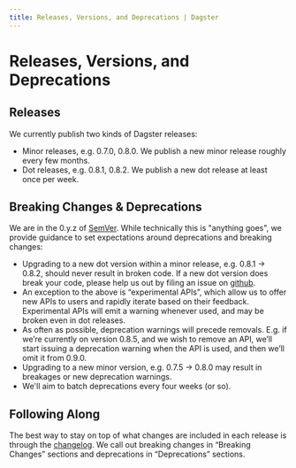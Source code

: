 ```yaml
---
title: Releases, Versions, and Deprecations | Dagster
---
```


# Releases, Versions, and Deprecations

## Releases

We currently publish two kinds of Dagster releases:

- Minor releases, e.g. 0.7.0, 0.8.0. We publish a new minor release roughly every few months.
- Dot releases, e.g. 0.8.1, 0.8.2. We publish a new dot release at least once per week.

## Breaking Changes & Deprecations

We are in the 0.y.z of [SemVer](https://semver.org/). While technically this is "anything goes", we provide guidance to set expectations around deprecations and breaking changes:

- Upgrading to a new dot version within a minor release, e.g. 0.8.1 → 0.8.2, should never result in broken code. If a new dot version does break your code, please help us out by filing an issue on [github](https://github.com/dagster-io/dagster/issues).
- An exception to the above is “experimental APIs”, which allow us to offer new APIs to users and rapidly iterate based on their feedback. Experimental APIs will emit a warning whenever used, and may be broken even in dot releases.
- As often as possible, deprecation warnings will precede removals. E.g. if we’re currently on version 0.8.5, and we wish to remove an API, we’ll start issuing a deprecation warning when the API is used, and then we’ll omit it from 0.9.0.
- Upgrading to a new minor version, e.g. 0.7.5 → 0.8.0 may result in breakages or new deprecation warnings.
- We'll aim to batch deprecations every four weeks (or so).

## Following Along

The best way to stay on top of what changes are included in each release is through the [changelog](https://github.com/dagster-io/dagster/blob/master/CHANGES.md). We call out breaking changes in “Breaking Changes” sections and deprecations in “Deprecations” sections.
